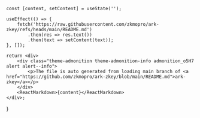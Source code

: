 
    const [content, setContent] = useState('');

    useEffect(() => {
        fetch('https://raw.githubusercontent.com/zkmopro/ark-zkey/refs/heads/main/README.md')
            .then(res => res.text())
            .then(text => setContent(text));
    }, []);

    return <div>
        <div class="theme-admonition theme-admonition-info admonition_o5H7 alert alert--info">
            <p>The file is auto generated from loading main branch of <a href="https://github.com/zkmopro/ark-zkey/blob/main/README.md">ark-zkey</a></p>
        </div>
        <ReactMarkdown>{content}</ReactMarkdown>
    </div>;
}

